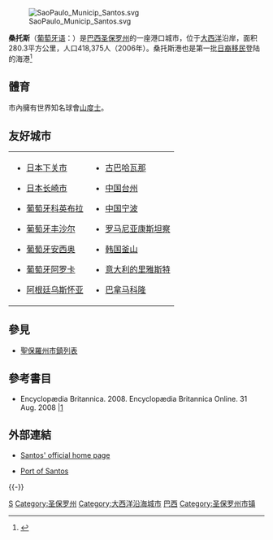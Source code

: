 {{noteTA
|1=zh-hans:桑托斯;zh-hk:山度士;zh-tw:桑托斯;
}}
{{Infobox City
|official_name = 桑托斯
|native_name = Santos
|nickname = 
|motto = 
|image_skyline =  Monte Serrat pic09.JPG
|imagesize = 
|image_caption = 桑托斯市容
|image_flag = Bandeira de Santos (São Paulo).svg
|image_seal = Brasao Santos SaoPaulo Brasil.svg
|mapsize = 
|map_caption = 
|subdivision_type = [[國家|國家]]
|subdivision_name = {{BRA}}
|subdivision_type1 = [[州|州]]
|subdivision_name1 = {{flagicon image|Bandeira do Estado de São Paulo.svg}} [[圣保罗州|圣保罗州]]
|found_date = 1546
|area_magnitude = 
|area_total = 280.3 km² 
|TotalArea_sq_mi = 108.2 sq mi
|area_land  = 
|LandArea_sq_mi = 
|area_water = 
|WaterArea_sq_mi = 
|area_water_percent = 
|area_urban =
|UrbanArea_sq_mi =
|area_metro  = 2,373 km² 
|MetroArea_sq_mi = 916.2 sq mi
|population_as_of  = 
|population_note = 
|population_total = 418,375
|population_urban = 
|population_metro  = 
|population_density = 1,494/km² 
|population_density_mi2 = 3,866/sq mi
|timezone = UTC-3
|utc_offset = 3
|timezone_DST = UTC-2
|utc_offset_DST = 2
|latd= |latm= |lats= |latNS= 
|longd= |longm= |longs= |longEW= 
|elevation = 2m
|elevation_ft = 7 
|website = 
|footnotes = 
}} 
[[File:SaoPaulo_Municip_Santos.svg|right]]

'''桑托斯'''（[[葡萄牙语|葡萄牙语]]：'''{{lang|pt|Santos}}'''）是[[巴西|巴西]][[圣保罗州|圣保罗州]]的一座港口城市，位于[[大西洋|大西洋]]沿岸，面积280.3平方公里，人口418,375人（2006年）。桑托斯港也是第一批[[日裔巴西人|日裔移民]]登陆的海港<ref name="日伯交流の歴史">{{cite web|url=http://www.brasemb.or.jp/japan_brasil/jb_history.php|title=日伯交流の歴史 (1800年～1950年)|accessdate=2015-04-11|author={{Link-ja|巴西駐日大使館|駐日ブラジル大使館|巴西駐日大使館}}|work=巴西駐日大使館|deadurl=yes|archiveurl=https://web.archive.org/web/20150519001406/http://www.brasemb.or.jp/japan_brasil/jb_history.php|archivedate=2015-05-19}}</ref>
== 體育 ==
市內擁有世界知名球會[[桑托斯足球俱樂部|山度士]]。
== 友好城市 ==
{|
|valign="top"|
* {{flagicon|Japan}}[[日本|日本]][[下关市|下关市]]
* {{flagicon|Japan}}[[日本|日本]][[长崎市|长崎市]]
* {{flagicon|Portugal}}[[葡萄牙|葡萄牙]][[科英布拉|科英布拉]]
* {{flagicon|Portugal}}[[葡萄牙|葡萄牙]][[丰沙尔|丰沙尔]]
* {{flagicon|Portugal}}[[葡萄牙|葡萄牙]][[安西奥|安西奥]]
* {{flagicon|Portugal}}[[葡萄牙|葡萄牙]][[阿罗卡_(葡萄牙语)|阿罗卡]]
* {{flagicon|Argentina}}[[阿根廷|阿根廷]][[乌斯怀亚|乌斯怀亚]]
|valign="top"|
* {{flagicon|Cuba}}[[古巴|古巴]][[哈瓦那|哈瓦那]]
* {{flagicon|PRC}}[[中国|中国]][[台州|台州]]
* {{flagicon|PRC}}[[中国|中国]][[宁波|宁波]]
* {{flagicon|Romania}}[[罗马尼亚|罗马尼亚]][[康斯坦察|康斯坦察]]
* {{flagicon|South Korea}}[[韩国|韩国]][[釜山|釜山]]
* {{flagicon|Italy}}[[意大利|意大利]][[的里雅斯特|的里雅斯特]]
* {{flagicon|Panama}}[[巴拿马|巴拿马]][[科隆_(巴拿马)|科隆]]
|}
== 參見 ==
*[[聖保羅州市鎮列表|聖保羅州市鎮列表]]

== 參考書目 ==
* Encyclopædia Britannica. 2008. Encyclopædia Britannica Online. 31 Aug. 2008 |[http://www.britannica.com/EBchecked/topic/523380/Santos#tab=active~checked%2Citems~checked&title=Santos%20--%20Britannica%20Online%20Encyclopedia] {{Wayback|url=http://www.britannica.com/EBchecked/topic/523380/Santos#tab=active~checked%2Citems~checked&title=Santos%20--%20Britannica%20Online%20Encyclopedia |date=20080905010815 }}

== 外部連結 ==
* {{pt icon}} [http://www.santos.sp.gov.br/ Santos' official home page] {{Wayback|url=http://www.santos.sp.gov.br/ |date=20080430001514 }}
* [https://web.archive.org/web/20080512022528/http://www.portodesantos.com/index_i.html Port of Santos]
{{Commons+cat|Santos (São Paulo)|桑托斯 (巴西)|Santos (São Paulo)}}
{{Authority control}}

[[Category:巴西城市|S]]
[[Category:圣保罗州|Category:圣保罗州]]
[[Category:大西洋沿海城市|Category:大西洋沿海城市]]
[[Category:咖啡豆產地|巴西]]
{{-}}
{{圣保罗州市镇}}
[[Category:圣保罗州市镇|Category:圣保罗州市镇]]